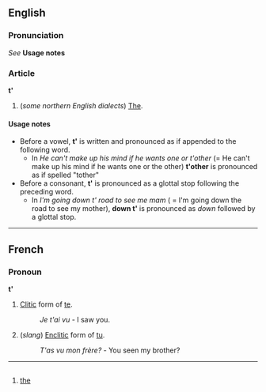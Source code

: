 ==English==
===Pronunciation===
''See'' '''Usage notes'''

===Article===
'''t' '''

#(''some northern English dialects'') [[The]].

====Usage notes====
*Before a vowel, '''t' ''' is written and pronounced as if appended to the following word.
**In ''He can't make up his mind if he wants one or t'other'' (= He can't make up his mind if he wants one or the other) '''t'other''' is pronounced as if spelled "tother"
*Before a consonant, '''t' ''' is pronounced as a glottal stop following the preceding word.
**In ''I'm going down t' road to see me mam'' ( = I'm going down the road to see my mother), '''down t' ''' is pronounced as ''down'' followed by a glottal stop.

----
==French==
===Pronoun===
'''t' '''

#[[Clitic]] form of [[te]].
#:''Je t'ai vu'' - I saw you.
#(''slang'') [[Enclitic]] form of [[tu]].
#:''T'as vu mon frère?'' - You seen my brother?<!--sic-->

----
=={{li}}==
# [[the]]
